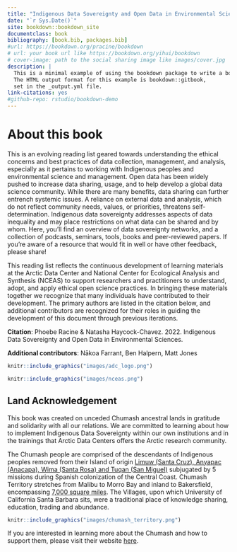 ```yaml
--- 
title: "Indigenous Data Sovereignty and Open Data in Environmental Sciences"
date: "`r Sys.Date()`"
site: bookdown::bookdown_site
documentclass: book
bibliography: [book.bib, packages.bib]
#url: https://bookdown.org/pracine/bookdown
# url: your book url like https://bookdown.org/yihui/bookdown
# cover-image: path to the social sharing image like images/cover.jpg
description: |
  This is a minimal example of using the bookdown package to write a book.
  The HTML output format for this example is bookdown::gitbook,
  set in the _output.yml file.
link-citations: yes
#github-repo: rstudio/bookdown-demo
---
```


# About this book {-}

This is an evolving reading list geared towards understanding the ethical concerns and best practices of data collection, management, and analysis, especially as it pertains to working with Indigenous peoples and environmental science and management. Open data has been widely pushed to increase data sharing, usage, and to help develop a global data science community. While there are many benefits, data sharing can further entrench systemic issues. A reliance on external data and analysis, which do not reflect community needs, values, or priorities, threatens self-determination. Indigenous data sovereignty addresses aspects of data inequality and may place restrictions on what data can be shared and by whom. Here, you’ll find an overview of data sovereignty networks, and a collection of podcasts, seminars, tools, books and peer-reviewed papers. If you’re aware of a resource that would fit in well or have other feedback, please share!

This reading list reflects the continuous development of learning materials at the Arctic Data Center and National Center for Ecological Analysis and Synthesis (NCEAS) to support researchers and practitioners to understand, adopt, and apply ethical open science practices. In bringing these materials together we recognize that many individuals have contributed to their development. The primary authors are listed in the citation below, and additional contributors are recognized for their roles in guiding the development of this document through previous iterations.

**Citation**: Phoebe Racine & Natasha Haycock-Chavez. 2022. Indigenous Data Sovereignty and Open Data in Environmental Sciences.

**Additional contributors**: Nākoa Farrant, Ben Halpern, Matt Jones


```r
knitr::include_graphics("images/adc_logo.png")
```

```r
knitr::include_graphics("images/nceas.png")
```


## Land Acknowledgement {-}

This book was created on unceded Chumash ancestral lands in gratitude and solidarity with all our relations. We are committed to learning about how to implement Indigenous Data Sovereignty within our own institutions and in the trainings that Arctic Data Centers offers the Arctic research community.

The Chumash people are comprised of the descendants of Indigenous peoples removed from their Island of origin [Limuw (Santa Cruz), Anyapac (Anacapa), Wima (Santa Rosa) and Tuqan (San Miguel)](https://external.as.ucsb.edu/land-acknowledgment/) subjugated by 5 missions during Spanish colonization of the Central Coast. Chumash Territory stretches from Malibu to Morro Bay and inland to Bakersfield, encompassing [7,000 square miles](https://www.santaynezchumash.org/chumash-history). The Villages, upon which University of California Santa Barbara sits, were a traditional place of knowledge sharing, education, trading and abundance.

```r

knitr::include_graphics("images/chumash_territory.png")

```

If you are interested in learning more about the Chumash and how to support them, please visit their website [here](https://www.wishtoyo.org/).
